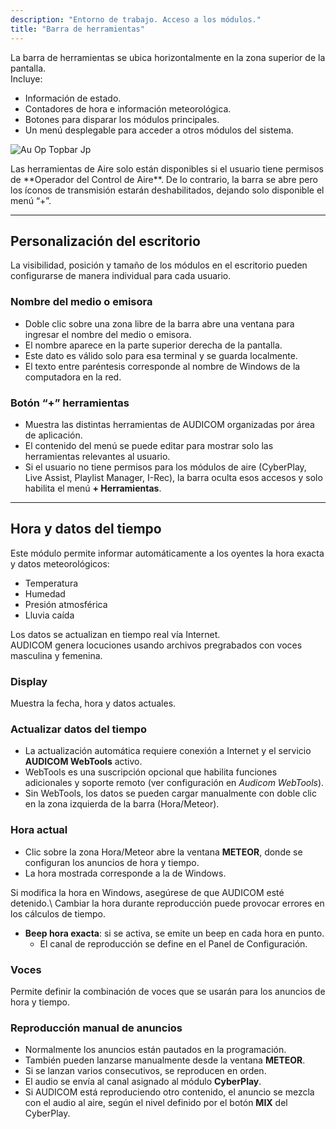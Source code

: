 ```yaml
---
description: "Entorno de trabajo. Acceso a los módulos."
title: "Barra de herramientas"
---
```


La barra de herramientas se ubica horizontalmente en la zona superior de la pantalla.\
Incluye:

- Información de estado.
- Contadores de hora e información meteorológica.
- Botones para disparar los módulos principales.
- Un menú desplegable para acceder a otros módulos del sistema.

![Au Op Topbar Jp](/images/audicom/au-op-topbar.jpg)

<Note>
  Las herramientas de Aire solo están disponibles si el usuario tiene permisos de **Operador del Control de Aire**. De lo contrario, la barra se abre pero los íconos de transmisión estarán deshabilitados, dejando solo disponible el menú “+”.
</Note>

---

## Personalización del escritorio

La visibilidad, posición y tamaño de los módulos en el escritorio pueden configurarse de manera individual para cada usuario.

### Nombre del medio o emisora

- Doble clic sobre una zona libre de la barra abre una ventana para ingresar el nombre del medio o emisora.
- El nombre aparece en la parte superior derecha de la pantalla.
- Este dato es válido solo para esa terminal y se guarda localmente.
- El texto entre paréntesis corresponde al nombre de Windows de la computadora en la red.

### Botón “+” herramientas

- Muestra las distintas herramientas de AUDICOM organizadas por área de aplicación.
- El contenido del menú se puede editar para mostrar solo las herramientas relevantes al usuario.
- Si el usuario no tiene permisos para los módulos de aire (CyberPlay, Live Assist, Playlist Manager, I-Rec), la barra oculta esos accesos y solo habilita el menú **\+ Herramientas**.

---

## Hora y datos del tiempo

Este módulo permite informar automáticamente a los oyentes la hora exacta y datos meteorológicos:

- Temperatura
- Humedad
- Presión atmosférica
- Lluvia caída

Los datos se actualizan en tiempo real vía Internet.\
AUDICOM genera locuciones usando archivos pregrabados con voces masculina y femenina.

### Display

Muestra la fecha, hora y datos actuales.

### Actualizar datos del tiempo

- La actualización automática requiere conexión a Internet y el servicio **AUDICOM WebTools** activo.
- WebTools es una suscripción opcional que habilita funciones adicionales y soporte remoto (ver configuración en _Audicom WebTools_).
- Sin WebTools, los datos se pueden cargar manualmente con doble clic en la zona izquierda de la barra (Hora/Meteor).

### Hora actual

- Clic sobre la zona Hora/Meteor abre la ventana **METEOR**, donde se configuran los anuncios de hora y tiempo.
- La hora mostrada corresponde a la de Windows.

<Warning>
  Si modifica la hora en Windows, asegúrese de que AUDICOM esté detenido.\
  Cambiar la hora durante reproducción puede provocar errores en los cálculos de tiempo.
</Warning>

- **Beep hora exacta**: si se activa, se emite un beep en cada hora en punto.
  - El canal de reproducción se define en el Panel de Configuración.

### Voces

Permite definir la combinación de voces que se usarán para los anuncios de hora y tiempo.

### Reproducción manual de anuncios

- Normalmente los anuncios están pautados en la programación.
- También pueden lanzarse manualmente desde la ventana **METEOR**.
- Si se lanzan varios consecutivos, se reproducen en orden.
- El audio se envía al canal asignado al módulo **CyberPlay**.
- Si AUDICOM está reproduciendo otro contenido, el anuncio se mezcla con el audio al aire, según el nivel definido por el botón **MIX** del CyberPlay.